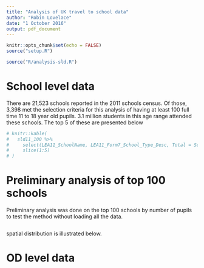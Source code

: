 ```yaml
---
title: "Analysis of UK travel to school data"
author: "Robin Lovelace"
date: "1 October 2016"
output: pdf_document
---
```


```r
knitr::opts_chunk$set(echo = FALSE)
source("setup.R")
```

```r
source("R/analysis-sld.R")
```

# School level data

There are 21,523 schools reported in the 2011 schools census.
Of those, 3,398 met the selection criteria for this analysis of having at least 100 full time 11 to 18 year old pupils.
3.1 million students in this age range attended these schools.
The top 5 of these are presented below

```r
# knitr::kable(
#   sld11_100 %>%
#     select(LEA11_SchoolName, LEA11_Form7_School_Type_Desc, Total = Secondary) %>%
#     slice(1:5)
# )
```

# Preliminary analysis of top 100 schools

Preliminary analysis was done on the top 100 schools by number of pupils to test the method without loading all the data.

```r

```


spatial distribution is illustrated below.

# OD level data
